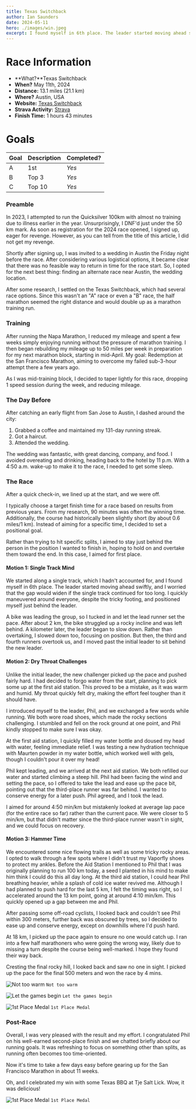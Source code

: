 ```yaml
---
title: Texas Switchback
author: Ian Saunders
date: 2024-05-11
hero: ./images/win.jpeg
excerpt: I found myself in 6th place. The leader started moving ahead swiftly, and I worried that the gap would widen if the single track continued for too long.
--- 
```


# Race Information
* **What?**Texas Switchback
* **When?** May 11th, 2024
* **Distance:** 13.1 miles (21.1 km)
* **Where?** Austin, USA
* **Website:** [Texas Switchback](https://trailroots.com/texas-switchback)
* **Strava Activity:** [Strava](https://www.strava.com/activities/11385688767/overview)
* **Finish Time:** 1 hours 43 minutes

# Goals
| Goal | Description | Completed? |
|------|-------------|------------|
| A    | 1st      | *Yes*      |
| B    | Top 3      | *Yes*       |
| C    | Top 10      | *Yes*       |

### Preamble

In 2023, I attempted to run the Quicksilver 100km with almost no training due to illness earlier in the year. Unsurprisingly, I DNF'd just under the 50 km mark. As soon as registration for the 2024 race opened, I signed up, eager for revenge. However, as you can tell from the title of this article, I did not get my revenge.

Shortly after signing up, I was invited to a wedding in Austin the Friday night before the race. After considering various logistical options, it became clear that there was no feasible way to return in time for the race start. So, I opted for the next best thing: finding an alternate race near Austin, the wedding location.

After some research, I settled on the Texas Switchback, which had several race options. Since this wasn't an "A" race or even a "B" race, the half marathon seemed the right distance and would double up as a marathon training run.

### Training

After running the Napa Marathon, I reduced my mileage and spent a few weeks simply enjoying running without the pressure of marathon training. I then began rebuilding my mileage up to 50 miles per week in preparation for my next marathon block, starting in mid-April. My goal: Redemption at the San Francisco Marathon, aiming to overcome my failed sub-3-hour attempt there a few years ago.

As I was mid-training block, I decided to taper lightly for this race, dropping 1 speed session during the week, and reducing mileage. 

### The Day Before

After catching an early flight from San Jose to Austin, I dashed around the city:

1. Grabbed a coffee and maintained my 131-day running streak.
2. Got a haircut.
3. Attended the wedding.

The wedding was fantastic, with great dancing, company, and food. I avoided overeating and drinking, heading back to the hotel by 11 p.m. With a 4:50 a.m. wake-up to make it to the race, I needed to get some sleep.

### The Race

After a quick check-in, we lined up at the start, and we were off.

I typically choose a target finish time for a race based on results from previous years. From my research, 90 minutes was often the winning time. Additionally, the course had historically been slightly short (by about 0.6 miles/1 km). Instead of aiming for a specific time, I decided to set a positional goal.

Rather than trying to hit specific splits, I aimed to stay just behind the person in the position I wanted to finish in, hoping to hold on and overtake them toward the end. In this case, I aimed for first place.

#### Motion 1: Single Track Mind

We started along a single track, which I hadn't accounted for, and I found myself in 6th place. The leader started moving ahead swiftly, and I worried that the gap would widen if the single track continued for too long. I quickly maneuvered around everyone, despite the tricky footing, and positioned myself just behind the leader.

A bike was leading the group, so I tucked in and let the lead runner set the pace. After about 2 km, the bike struggled up a rocky incline and was left behind. A kilometer later, the leader began to slow down. Rather than overtaking, I slowed down too, focusing on position. But then, the third and fourth runners overtook us, and I moved past the initial leader to sit behind the new leader.

#### Motion 2: Dry Throat Challenges

Unlike the initial leader, the new challenger picked up the pace and pushed fairly hard. I had decided to forgo water from the start, planning to pick some up at the first aid station. This proved to be a mistake, as it was warm and humid. My throat quickly felt dry, making the effort feel tougher than it should have.

I introduced myself to the leader, Phil, and we exchanged a few words while running. We both wore road shoes, which made the rocky sections challenging. I stumbled and fell on the rock ground at one point, and Phil kindly stopped to make sure I was okay.

At the first aid station, I quickly filled my water bottle and doused my head with water, feeling immediate relief. I was testing a new hydration technique with Maurten powder in my water bottle, which worked well with gels, though I couldn't pour it over my head!

Phil kept leading, and we arrived at the next aid station. We both refilled our water and started climbing a steep hill. Phil had been facing the wind and setting the pace, so I offered to take the lead and ease up the pace bit, pointing out that the third-place runner was far behind. I wanted to conserve energy for a later push. Phil agreed, and I took the lead.

I aimed for around 4:50 min/km but mistakenly looked at average lap pace (for the entire race so far) rather than the current pace. We were closer to 5 min/km, but that didn't matter since the third-place runner wasn't in sight, and we could focus on recovery.

#### Motion 3: Hammer Time

We encountered some nice flowing trails as well as some tricky rocky areas. I opted to walk through a few spots where I didn't trust my Vaporfly shoes to protect my ankles. Before the Aid Station I mentioned to Phil that I was originally planning to run 100 km today, a seed I planted in his mind to make him think I could do this all day long. At the third aid station, I could hear Phil breathing heavier, while a splash of cold ice water revived me. Although I had planned to push hard for the last 5 km, I felt the timing was right, so I accelerated around the 13 km point, going at around 4:10 min/km. This quickly opened up a gap between me and Phil.

After passing some off-road cyclists, I looked back and couldn't see Phil within 300 meters, further back was obscured by trees, so I decided to ease up and conserve energy, except on downhills where I'd push hard.

At 18 km, I picked up the pace again to ensure no one would catch up. I ran into a few half marathoners who were going the wrong way, likely due to missing a turn despite the course being well-marked. I hope they found their way back.

Cresting the final rocky hill, I looked back and saw no one in sight. I picked up the pace for the final 500 meters and won the race by 4 mins.

![Not too warm](/images/start1.jpeg)
`Not too warm`

![Let the games begin](/images/start2.jpeg)
`Let the games begin`

![1st Place Medal](/images/win.jpeg)
`1st Place Medal`

### Post-Race

Overall, I was very pleased with the result and my effort. I congratulated Phil on his well-earned second-place finish and we chatted briefly about our running goals. It was refreshing to focus on something other than splits, as running often becomes too time-oriented.

Now it's time to take a few days easy before gearing up for the San Francisco Marathon in about 11 weeks.

Oh, and I celebrated my win with some Texas BBQ at Tje Salt Lick. Wow, it was delicious!



![1st Place Medal](/images/bbq.jpeg)
`1st Place Medal`